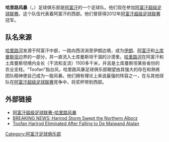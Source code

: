 {{Infobox football club
| clubname   = 哈里路風暴
| image      = Toofaan Harirod F.C. logo.png
| fullname   = 哈里路风暴足球俱乐部
| founded    = 2012年8月
| ground     = [[喀布尔体育场|喀布尔体育场]],<br />[[喀布尔|喀布尔]], [[阿富汗|阿富汗]]
| capacity   = 25,000
| league     = [[阿富汗超級足球聯賽|阿富汗超級足球聯賽]]
| season     = 2019
| position   = 阿富汗超，第 1 位
}}

'''哈里路风暴'''（{{lang-de|Toofan Harirod}}，{{lang-fa|طوفان هریرود}}）足球俱乐部是[[阿富汗|阿富汗]]的一个足球队。他们现在参加[[阿富汗超级足球联赛|阿富汗超级足球联赛]]。这个队伍代表着阿富汗的西部。他们曾获得2012年[[阿富汗超级足球联赛|阿富汗超级足球联赛]]冠军。

==队名来源==
[[哈里路河|哈里路河]]发源于阿富汗中部，一路向西流淌至伊朗边境，成为[[伊朗|伊朗]]、[[阿富汗|阿富汗]]和[[土库曼斯坦|土库曼斯坦]]边界的一部分，并一直流入土库曼斯坦干涸的沙漠里。[[哈里路河|哈里路河]]在阿富汗和土库曼斯坦境内全长（干流和支流）1100多千米，并且是土库曼斯坦某些省份的农业支柱。“Toofan”指台风，哈里路风暴足球俱乐部期望由其强大的存在和熟练团队精神使自己成为一股风暴。他们拥有理论上来说最强的阵容之一，在与其他球队在[[阿富汗超级足球联赛|阿富汗超级足球联赛]]竞争中，将奖杯带到西部。

==外部链接==
*[http://afghanpremierleague.com/teams/toofan-harirod 阿富汗超级足球联赛-哈里路风暴] {{Wayback|url=http://afghanpremierleague.com/teams/toofan-harirod |date=20201023053613 }}
*[https://www.afghanistan-analysts.org/breaking-news-harirod-storm-swept-the-northern-alborz/ BREAKING NEWS: Harirod Storm Swept the Northern Alborz] {{Wayback|url=https://www.afghanistan-analysts.org/breaking-news-harirod-storm-swept-the-northern-alborz/ |date=20191116211029 }}
*[https://web.archive.org/web/20141129022246/http://www.tolonews.com/en/afghanistan/16337-toofan-harirod-eliminated-after-falling-to-de-maiwand-atalan Toofan Harirod Eliminated After Falling to De Maiwand Atalan]

{{阿富汗超}}

[[Category:阿富汗足球俱乐部|Category:阿富汗足球俱乐部]]